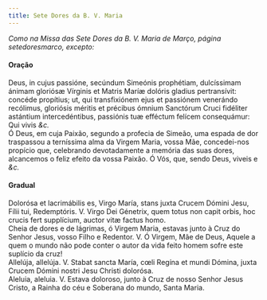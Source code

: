 ```yaml
---
title: Sete Dores da B. V. Maria
---
```



<em>Como na Missa das Sete Dores da B. V. Maria de Março, página setedoresmarco, excepto:</em>
 
<h4 class="text-center">Oração</h4>
<div class="container-fluid">
<div class="row">
<div class="col-6 dropcaps text-justify">
Deus, in cujus passióne, secúndum Simeónis prophétiam, dulcíssimam ánimam gloriósæ Vírginis et Matris Maríæ dolóris gladius pertransívit: concéde propítius; ut, qui transfixiónem ejus et passiónem venerándo recólimus, gloriósis méritis et précibus ómnium Sanctórum Cruci fidéliter astántium intercedéntibus, passiónis tuæ efféctum felícem consequámur: Qui vivis <em>&c.</em>
</div>
<div class="col-6 dropcaps text-justify">
Ó Deus, em cuja Paixão, segundo a profecia de Simeão, uma espada de dor traspassou a terníssima alma da Virgem Maria, vossa Mãe, concedei-nos propício que, celebrando devotadamente a memória das suas dores, alcancemos o feliz efeito da vossa Paixão. Ó Vós, que, sendo Deus, viveis e <em>&c.</em>
</div>
</div>
</div>

<h4 class="text-center">Gradual</h4>
<div class="container-fluid">
<div class="row">
<div class="col-6 dropcaps text-justify">
Dolorósa et lacrimábilis es, Virgo María, stans juxta Crucem Dómini Jesu, Fílii tui, Redemptóris. V. Virgo Dei Génetrix, quem totus non capit orbis, hoc crucis fert supplícium, auctor vitæ factus homo.
</div>
<div class="col-6 dropcaps text-justify">
Cheia de dores e de lágrimas, ó Virgem Maria, estavas junto à Cruz do Senhor Jesus, vosso Filho e Redentor. V. Ó Virgem, Mãe de Deus, Aquele a quem o mundo não pode conter o autor da vida feito homem sofre este suplício da cruz!
</div>
<div class="col-6 text-justify">
Allelúja, allelúja. V. Stabat sancta María, cœli Regína et mundi Dómina, juxta Crucem Dómini nostri Jesu Christi dolorósa.
</div>
<div class="col-6 text-justify">
Aleluia, aleluia. V. Estava doloroso, junto à Cruz de nosso Senhor Jesus Cristo, a Rainha do céu e Soberana do mundo, Santa Maria.
</div>
</div>
</div>
